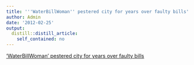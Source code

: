 ```yaml
---
title: '''WaterBillWoman'' pestered city for years over faulty bills'
author: Admin
date: '2012-02-25'
output:
  distill::distill_article:
    self_contained: no
---
```


['WaterBillWoman' pestered city for years over faulty bills](http://www.baltimoresun.com/news/maryland/bs-md-ci-water-bills-20120224,0,7923036.story)

